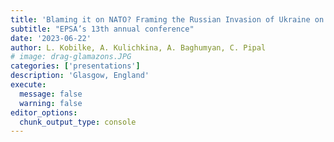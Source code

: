 ```yaml
---
title: 'Blaming it on NATO? Framing the Russian Invasion of Ukraine on Twitter'
subtitle: "EPSA’s 13th annual conference"
date: '2023-06-22'
author: L. Kobilke, A. Kulichkina, A. Baghumyan, C. Pipal
# image: drag-glamazons.JPG
categories: ['presentations']
description: 'Glasgow, England'
execute: 
  message: false
  warning: false
editor_options: 
  chunk_output_type: console
---
```

